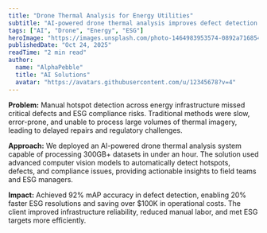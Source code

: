 ```yaml
---
title: "Drone Thermal Analysis for Energy Utilities"
subtitle: "AI-powered drone thermal analysis improves defect detection and ESG compliance, saving $100K+."
tags: ["AI", "Drone", "Energy", "ESG"]
heroImage: "https://images.unsplash.com/photo-1464983953574-0892a716854b?auto=format&fit=crop&w=1400&q=80"
publishedDate: "Oct 24, 2025"
readTime: "2 min read"
author:
  name: "AlphaPebble"
  title: "AI Solutions"
  avatar: "https://avatars.githubusercontent.com/u/12345678?v=4"
---
```


**Problem:**
Manual hotspot detection across energy infrastructure missed critical defects and ESG compliance risks. Traditional methods were slow, error-prone, and unable to process large volumes of thermal imagery, leading to delayed repairs and regulatory challenges.

**Approach:**
We deployed an AI-powered drone thermal analysis system capable of processing 300GB+ datasets in under an hour. The solution used advanced computer vision models to automatically detect hotspots, defects, and compliance issues, providing actionable insights to field teams and ESG managers.

**Impact:**
Achieved 92% mAP accuracy in defect detection, enabling 20% faster ESG resolutions and saving over $100K in operational costs. The client improved infrastructure reliability, reduced manual labor, and met ESG targets more efficiently.